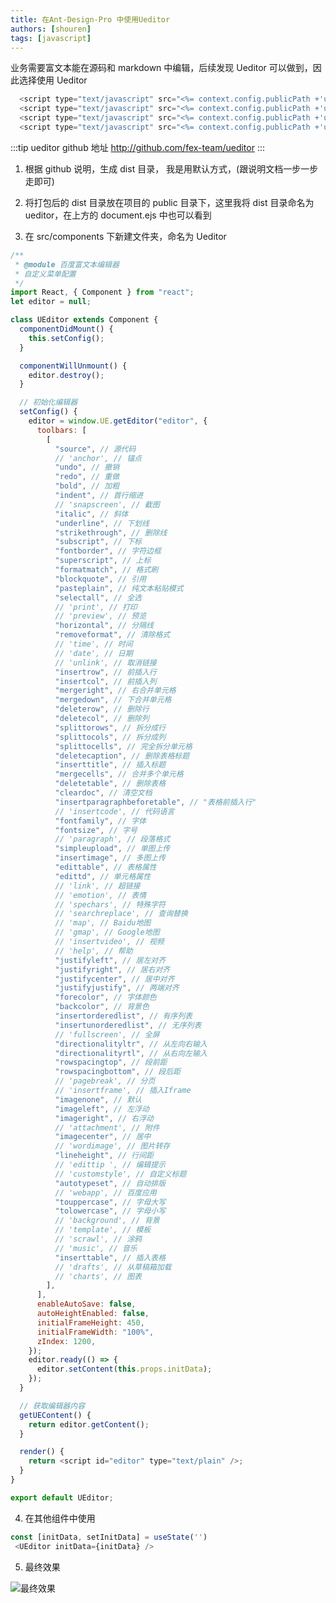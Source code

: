 ```yaml
---
title: 在Ant-Design-Pro 中使用Ueditor
authors: [shouren]
tags: [javascript]
---
```


业务需要富文本能在源码和 markdown 中编辑，后续发现 Ueditor 可以做到，因此选择使用 Ueditor

<!--truncate-->

```js document.ejs配置
  <script type="text/javascript" src="<%= context.config.publicPath +'ueditor/ueditor.config.js'%>"></script>
  <script type="text/javascript" src="<%= context.config.publicPath +'ueditor/ueditor.all.js'%>"></script>
  <script type="text/javascript" src="<%= context.config.publicPath +'ueditor/lang/zh-cn/zh-cn.js'%>"></script>
  <script type="text/javascript" src="<%= context.config.publicPath +'ueditor/ueditor.parse.min.js'%>"></script>
```

:::tip ueditor github 地址
http://github.com/fex-team/ueditor
:::

1. 根据 github 说明，生成 dist 目录， 我是用默认方式，(跟说明文档一步一步走即可)

2. 将打包后的 dist 目录放在项目的 public 目录下，这里我将 dist 目录命名为 ueditor，在上方的 document.ejs 中也可以看到

3. 在 src/components 下新建文件夹，命名为 Ueditor

```js 组件代码
/**
 * @module 百度富文本编辑器
 * 自定义菜单配置
 */
import React, { Component } from "react";
let editor = null;

class UEditor extends Component {
  componentDidMount() {
    this.setConfig();
  }

  componentWillUnmount() {
    editor.destroy();
  }

  // 初始化编辑器
  setConfig() {
    editor = window.UE.getEditor("editor", {
      toolbars: [
        [
          "source", // 源代码
          // 'anchor', // 锚点
          "undo", // 撤销
          "redo", // 重做
          "bold", // 加粗
          "indent", // 首行缩进
          // 'snapscreen', // 截图
          "italic", // 斜体
          "underline", // 下划线
          "strikethrough", // 删除线
          "subscript", // 下标
          "fontborder", // 字符边框
          "superscript", // 上标
          "formatmatch", // 格式刷
          "blockquote", // 引用
          "pasteplain", // 纯文本粘贴模式
          "selectall", // 全选
          // 'print', // 打印
          // 'preview', // 预览
          "horizontal", // 分隔线
          "removeformat", // 清除格式
          // 'time', // 时间
          // 'date', // 日期
          // 'unlink', // 取消链接
          "insertrow", // 前插入行
          "insertcol", // 前插入列
          "mergeright", // 右合并单元格
          "mergedown", // 下合并单元格
          "deleterow", // 删除行
          "deletecol", // 删除列
          "splittorows", // 拆分成行
          "splittocols", // 拆分成列
          "splittocells", // 完全拆分单元格
          "deletecaption", // 删除表格标题
          "inserttitle", // 插入标题
          "mergecells", // 合并多个单元格
          "deletetable", // 删除表格
          "cleardoc", // 清空文档
          "insertparagraphbeforetable", // "表格前插入行"
          // 'insertcode', // 代码语言
          "fontfamily", // 字体
          "fontsize", // 字号
          // 'paragraph', // 段落格式
          "simpleupload", // 单图上传
          "insertimage", // 多图上传
          "edittable", // 表格属性
          "edittd", // 单元格属性
          // 'link', // 超链接
          // 'emotion', // 表情
          // 'spechars', // 特殊字符
          // 'searchreplace', // 查询替换
          // 'map', // Baidu地图
          // 'gmap', // Google地图
          // 'insertvideo', // 视频
          // 'help', // 帮助
          "justifyleft", // 居左对齐
          "justifyright", // 居右对齐
          "justifycenter", // 居中对齐
          "justifyjustify", // 两端对齐
          "forecolor", // 字体颜色
          "backcolor", // 背景色
          "insertorderedlist", // 有序列表
          "insertunorderedlist", // 无序列表
          // 'fullscreen', // 全屏
          "directionalityltr", // 从左向右输入
          "directionalityrtl", // 从右向左输入
          "rowspacingtop", // 段前距
          "rowspacingbottom", // 段后距
          // 'pagebreak', // 分页
          // 'insertframe', // 插入Iframe
          "imagenone", // 默认
          "imageleft", // 左浮动
          "imageright", // 右浮动
          // 'attachment', // 附件
          "imagecenter", // 居中
          // 'wordimage', // 图片转存
          "lineheight", // 行间距
          // 'edittip ', // 编辑提示
          // 'customstyle', // 自定义标题
          "autotypeset", // 自动排版
          // 'webapp', // 百度应用
          "touppercase", // 字母大写
          "tolowercase", // 字母小写
          // 'background', // 背景
          // 'template', // 模板
          // 'scrawl', // 涂鸦
          // 'music', // 音乐
          "inserttable", // 插入表格
          // 'drafts', // 从草稿箱加载
          // 'charts', // 图表
        ],
      ],
      enableAutoSave: false,
      autoHeightEnabled: false,
      initialFrameHeight: 450,
      initialFrameWidth: "100%",
      zIndex: 1200,
    });
    editor.ready(() => {
      editor.setContent(this.props.initData);
    });
  }

  // 获取编辑器内容
  getUEContent() {
    return editor.getContent();
  }

  render() {
    return <script id="editor" type="text/plain" />;
  }
}

export default UEditor;
```

4. 在其他组件中使用

```js
const [initData, setInitData] = useState('')
 <UEditor initData={initData} />
```

5. 最终效果

![最终效果](./Ueditor.png)
